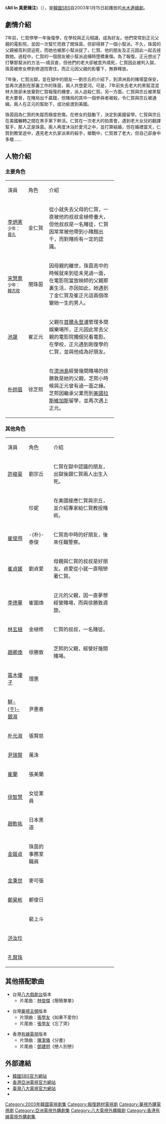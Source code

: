 {{noteTA
|T=zh-hk:All In 真愛賭注;zh-tw:All In 真愛宣言;zh-cn:All In
|1=zh-hk:All In 真愛賭注;zh-tw:All In 真愛宣言;zh-cn:All In
}}
{{Infobox Television
| show_name         = All In 真愛賭注
| original_name     = {{lang|ko|올인}}
| image             = [[File:All_In_sbs.jpg|250px]]
| caption           = 
| genre             = SBS大企劃
| format            = 
| creator           = 
| developer         = 
| writer            = [[崔完圭|崔完圭]]
| director          = [[劉哲龍|劉哲龍]]、[[姜信孝|姜信孝]]
| creative_director = 
| presenter         = 
| starring          = [[李炳憲|李炳憲]]、[[宋慧喬|宋慧喬]]、[[池晟|池晟]]、<br />[[朴帥眉|朴帥眉]]、[[許峻豪|許峻豪]]
| theme_song        = 
| opentheme         =  
| endtheme          = 
| composer          = 
| country           = {{KOR}}
| language          = [[韩语|韩语]]
| num_episodes      = 24
| location          =
| runtime           = 
| company           = [[綠蛇傳媒|綠蛇傳媒]]
| distributor       = 
| channel           = [[SBS_TV|SBS]]
| first_run         = {{KOR}}
| first_aired       = {{Nowrap begin}}{{start date|2003|1|15}}
| last_aired        = {{end date|2003|4|3}}
| related           = [[吞噬太陽|吞噬太陽]]
| website           = https://programs.sbs.co.kr/drama/allin/main
| 中國大陸名稱      = 
| 台灣名稱          = {{ubl|All In 真愛宣言（八大電視）|All In（華視）}}
| 港澳名稱          = All In 真愛賭注 
| 馬新名稱          = 
}}
《'''All In 真愛賭注'''》（{{lang-ko|올인}}），是[[大韩民国|韓國]][[SBS_TV|SBS]]自2003年1月15日起播放的[[SBS水木連續劇|水木連續劇]]。

== 劇情介紹 ==
7年前，仁賀停學一年後復學，在學校與正元相識，成為好友。他們常常到正元父親的電影院，並因一次幫忙而救了閔珠茵，但卻得罪了一個小幫派。不久，珠茵的父親被高利貸迫死，而她也被那小幫派捉了，仁賀、他的朋友及正元因此一起去拯救她。過程中，仁賀的一個朋友被小幫派追捕時墮橋重傷。為了報復，正元想出了打擊那幫派的方法──燒貨倉，但他們的老大卻被意外燒死，仁賀因此被判入獄，珠茵被修女帶到修道院寄住，而正元因父親的影響下，無罪釋放。

7年後，仁賀出獄，並在獄中的朋友──劉宗丘的介紹下，到濟洲島的賭場當保安，並再次遇到在那裏工作的珠茵，兩人共墮愛河。可是，7年前失去老大的黑幫混混林大致卻未放棄對仁賀報復的機會，派人追殺仁賀。另一方面，仁賀與宗丘被黑幫老大要脅，在賭局出千贏錢，但賭局的其中一個參與者被殺，令仁賀與宗丘被通緝。兩人在正元的幫助下，成功偷渡到美國。

珠茵因為仁賀的失蹤而極度悲傷，在修女的鼓勵下，決定到美國留學。仁賀與宗丘在美國輾轉之間在黑手黨下幹活。仁賀在一次老大的拍賣會，遇到老大女兒的翻譯幫手，那人正是珠茵。兩人再度沐浴於愛河之中，並打算結婚，但在婚禮當天，仁賀到教堂途中，遇見老大仇家派來的殺手，槍戰中，仁賀救了老大，但自己卻身中多槍……

== 人物介紹 ==
=== 主要角色 ===
{|class="wikitable" width="70%" style="text-align:center"
|- style="background:cornflowerblue;font-weight:bold;color:white"
|width=15%|演員||width=15%|角色||介紹
|-
|[[李炳憲|李炳憲]]<br><small>少年：[[晉久|晉久]]</small> ||金仁賀||align=left|從小就失去父母的仁賀，一直被他的叔叔金植修養大，但他叔叔是一名賭徒，仁賀因常常被他帶到小賭館出千，而對賭術有一定的認識。
|-
|[[宋慧喬|宋慧喬]]<br><small>少年：[[韓志旼|韓志旼]]</small>||閔珠茵||align=left|因母親的離世，珠茵高中的時候就來到從未見過一面，在電影院當放映師的父親那裏生活，亦因如此，她遇到了金仁賀及崔正元這兩個改變她一生的男人。
|-
|[[池晟|池晟]]||崔正元||align=left|父親在[[首爾|首爾]][[永登浦區|永登浦]]管理多間娛樂場所，正元因此常去父親的電影院獨個兒看電影。在學校，正元遇到剛復學的仁賀，並與他成為好朋友。
|-
|[[朴帥眉|朴帥眉]]||徐芝熙||align=left|在[[濟州特別自治道|濟洲島]]經營幾間賭場的徐勝敦是她的父親，芝熙小時候與正元曾有過一面之緣。芝熙因繼承父業而到[[美國|美國]][[拉斯維加斯|拉斯維加斯]]留學，並再次遇上正元。
|}

=== 其他角色 ===
{|class="wikitable" width="70%" style="text-align:center"
|- style="background:cornflowerblue;font-weight:bold;color:white"
|width=15%|演員||width=18%|角色||介紹
|-
|[[許峻豪|許峻豪]] || 劉宗丘||align=left|仁賀在獄中認識的朋友，出獄後跟仁賀兩人出生入死。
|-
|{{lk|金兌妍|김태연 (배우)}} || 珍妮||align=left|在美國接應仁賀與宗丘，並介紹專家給仁賀教授賭術。
|-
|[[崔俊用|崔俊用]] || -{朴}-泰俊||align=left|仁賀高中時的好朋友，後來任職警察。
|-
|[[崔貞媛|崔貞媛]] || 劉貞愛||align=left|母親與仁賀的叔叔是好朋友。貞愛從小就一直暗戀著仁賀。
|-
|[[李德華|李德華]] || 崔圖煥||align=left|正元的父親，因一直夢想經營賭場，而與徐勝敦週旋。
|-
|[[林玄植|林玄植]] || 金植修||align=left|仁賀的叔叔，一名賭徒。
|-
|[[趙卿煥|趙卿煥]] || 徐勝敦||align=left|芝熙的父親，經營好幾間賭場。
|-
|[[笛木優子|笛木優子]]|| 理惠||align=left|
|-
|[[鮮于銀淑|鮮-{于}-銀淑]] ||尹惠善||align=left|
|-
|[[朴元淑|朴元淑]] || 張賢慈||align=left|
|-
|[[尹瑞賢|尹瑞賢]] || 萬洙||align=left|
|-
|[[崔蘭|崔蘭]] || 張美蘭||align=left|
|-
|[[徐智慧_(1984年)|徐智慧]] || 女從業員||align=left|
|-
|[[趙軟祐|趙軟祐]] || 日本黑道||align=left|
|-
|[[金姬貞|金姬貞]] || 珠茵的事務室職員||align=left|
|-
|[[金秉世|金秉世]] || 麥可張||align=left|
|-
|[[鄭昊彬|鄭昊彬]] || 鄭俊日||align=left|
|-
|{{lk|奇周峯|기주봉}} || 裴上斗||align=left|
|-
|[[洪汝珍|洪汝珍]]|| ||align=left|
|-
|[[孔賢珠|孔賢珠]]|| ||align=left|
|}

== 其他搭配歌曲 ==
*台灣[[八大戲劇台|八大戲劇台]]版本
**片尾曲：[[林俊傑|林俊傑]]《簡簡單單》

*台灣[[華視主頻|華視主頻]]版本
**片頭曲：[[張學友|張學友]]《如果不愛你》
**片尾曲：[[張學友|張學友]]《忘了哭》

*香港[[香港有線電視|有線電視]]版本
**片頭曲：[[陳潔儀|陳潔儀]]《分書》
**片尾曲：[[鄧建明|鄧建明]]《戀人別戀》

== 外部連結 ==
*[https://programs.sbs.co.kr/drama/allin/main 韓國SBS官方網站] {{Wayback|url=https://programs.sbs.co.kr/drama/allin/main |date=20220421070136 }}{{ko}}
*[https://web.archive.org/web/20071111114132/http://www.hkatv.com/drama/allin/ 香港亞洲電視官方網站] {{zh-hk}}
*[https://web.archive.org/web/20090401211405/http://www.gtv.com.tw/Program/B051420030623U/ 臺灣八大電視官方網站] {{zh-tw}}
*{{Daum TV|올인2003}}
{{電視節目的變遷
|電視台   = {{KOR}} [[SBS_TV|SBS]]
|播放檔次 = [[SBS水木迷你連續劇|水木劇]]
|節目名稱 = -{All In}-<br />（2003年1月15日－2003年4月3日）
|上一節目 = [[射星|射星]]<br />（2002年11月20日－2003年1月9日）
|下一節目 = {{lk|酒國 (電視劇)|술의 나라|酒國}}<br />（2003年4月9日－2003年5月29日）
}}
{{電視節目的變遷
|電視台   = {{TWN}} [[八大綜合台|八大綜合台]]
|播放檔次 = 週一至五 21:00 - 22:00
|節目名稱 = -{All In}- 真愛宣言<br />（2003年6月23日－2003年8月8日）
|上一節目 =
|下一節目 =
}}
{{電視節目的變遷
|電視台   = {{TWN}} [[華視主頻|華視主頻]]
|播放檔次 = 週一至四 22:00 - 23:00<br />7月7日 22:30 - 23:00
|節目名稱 = -{All In}-<br />（2003年7月7日－2003年9月11日）
|上一節目 = [[舞動奇蹟_(電視劇)|舞動奇蹟]]（重播）<br />（2003年6月2日－2003年7月3日）
|下一節目 =
}}
{{SBS水木連續劇}}
{{綠蛇傳媒}}
{{百想藝術大賞電視部門大賞}}
[[Category:2003年韓國電視劇集|Category:2003年韓國電視劇集]]
[[Category:報復題材電視劇|Category:報復題材電視劇]]
[[Category:華視外購電視劇|Category:華視外購電視劇]]
[[Category:亞洲電視外購劇集|Category:亞洲電視外購劇集]]
[[Category:八大電視外購韓劇|Category:八大電視外購韓劇]]
[[Category:香港有線電視外購劇集|Category:香港有線電視外購劇集]]